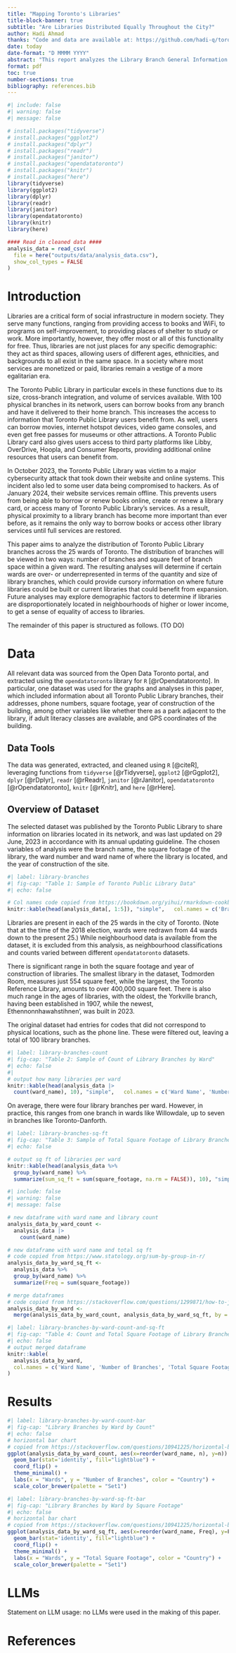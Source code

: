 ```yaml
---
title: "Mapping Toronto's Libraries"
title-block-banner: true
subtitle: "Are Libraries Distributed Equally Throughout the City?"
author: Hadi Ahmad
thanks: "Code and data are available at: https://github.com/hadi-q/toronto-public-libraries."
date: today
date-format: "D MMMM YYYY"
abstract: "This report analyzes the Library Branch General Information dataset, which is made available to the public from Open Data Toronto. It uses the library branches, square footage, and ward information to determine how well libraries are spread across the city. In summary, (TO DO - KEY FINDINGS). These findings are relevant because they can help ascertain how accessible libraries are to residents of Toronto."
format: pdf
toc: true
number-sections: true
bibliography: references.bib
---
```


```r
#| include: false
#| warning: false
#| message: false

# install.packages("tidyverse")
# install.packages("ggplot2")
# install.packages("dplyr")
# install.packages("readr")
# install.packages("janitor")
# install.packages("opendatatoronto")
# install.packages("knitr")
# install.packages("here")
library(tidyverse)
library(ggplot2)
library(dplyr)
library(readr)
library(janitor)
library(opendatatoronto)
library(knitr)
library(here)

#### Read in cleaned data ####
analysis_data = read_csv(
  file = here("outputs/data/analysis_data.csv"),
  show_col_types = FALSE
)
```

# Introduction

Libraries are a critical form of social infrastructure in modern society. They serve many functions, ranging from providing access to books and WiFi, to programs on self-improvement, to providing places of shelter to study or work. More importantly, however, they offer most or all of this functionality for free. Thus, libraries are not just places for any specific demographic: they act as third spaces, allowing users of different ages, ethnicities, and backgrounds to all exist in the same space. In a society where most services are monetized or paid, libraries remain a vestige of a more egalitarian era. 

The Toronto Public Library in particular excels in these functions due to its size, cross-branch integration, and volume of services available. With 100 physical branches in its network, users can borrow books from any branch and have it delivered to their home branch. This increases the access to information that Toronto Public Library users benefit from. As well, users can borrow movies, internet hotspot devices, video game consoles, and even get free passes for museums or other attractions. A Toronto Public Library card also gives users access to third party platforms like Libby, OverDrive, Hoopla, and Consumer Reports, providing additional online resources that users can benefit from.

In October 2023, the Toronto Public Library was victim to a major cybersecurity attack that took down their website and online systems. This incident also led to some user data being compromised to hackers. As of January 2024, their website services remain offline. This prevents users from being able to borrow or renew books online, create or renew a library card, or access many of Toronto Public Library's services. As a result, physical proximity to a library branch has become more important than ever before, as it remains the only way to borrow books or access other library services until full services are restored.

This paper aims to analyze the distribution of Toronto Public Library branches across the 25 wards of Toronto. The distribution of branches will be viewed in two ways: number of branches and square feet of branch space within a given ward. The resulting analyses will determine if certain wards are over- or underrepresented in terms of the quantity and size of library branches, which could provide cursory information on where future libraries could be built or current libraries that could benefit from expansion. Future analyses may explore demographic factors to determine if libraries are disproportionately located in neighbourhoods of higher or lower income, to get a sense of equality of access to libraries.

The remainder of this paper is structured as follows. (TO DO) 

# Data {#sec-data}

All relevant data was sourced from the Open Data Toronto portal, and extracted using the `opendatatoronto` library for `R` [@rOpendatatoronto]. In particular, one dataset was used for the graphs and analyses in this paper, which included information about all Toronto Public Library branches, their addresses, phone numbers, square footage, year of construction of the building, among other variables like whether there as a park adjacent to the library, if adult literacy classes are available, and GPS coordinates of the building.

## Data Tools

The data was generated, extracted, and cleaned using `R` [@citeR], leveraging functions from `tidyverse` [@rTidyverse], `ggplot2` [@rGgplot2], `dplyr` [@rDplyr], `readr` [@rReadr], `janitor` [@rJanitor], `opendatatoronto` [@rOpendatatoronto], `knitr` [@rKnitr], and `here` [@rHere].

## Overview of Dataset

The selected dataset was published by the Toronto Public Library to share information on libraries located in its network, and was last updated on 29 June, 2023 in accordance with its annual updating guideline. The chosen variables of analysis were the branch name, the square footage of the library,	the ward number and	ward name of where the library is located, and the year of construction of the site.

```r
#| label: library-branches
#| fig-cap: "Table 1: Sample of Toronto Public Library Data"
#| echo: false

# Col names code copied from https://bookdown.org/yihui/rmarkdown-cookbook/kable.html
knitr::kable(head(analysis_data[, 1:5]), "simple",   col.names = c('Branch', 'Square Footage', 'Ward Number', 'Ward Name', 'Year Built'))

```

Libraries are present in each of the 25 wards in the city of Toronto. (Note that at the time of the 2018 election, wards were redrawn from 44 wards down to the present 25.) While neighbourhood data is available from the dataset, it is excluded from this analysis, as neighbourhood classifications and counts varied between different `opendatatoronto` datasets.

There is significant range in both the square footage and year of construction of libraries. The smallest library in the dataset, Todmorden Room, measures just 554 square feet, while the largest, the Toronto Reference Library, amounts to over 400,000 square feet. There is also much range in the ages of libraries, with the oldest, the Yorkville branch, having been established in 1907, while the newest, Ethennonnhawahstihnen', was built in 2023.

The original dataset had entries for codes that did not correspond to physical locations, such as the phone line. These were filtered out, leaving a total of 100 library branches.

```r
#| label: library-branches-count
#| fig-cap: "Table 2: Sample of Count of Library Branches by Ward"
#| echo: false
#| 
# output how many libraries per ward
knitr::kable(head(analysis_data |>
  count(ward_name), 10), "simple",   col.names = c('Ward Name', 'Number of Branches'))

```

On average, there were four library branches per ward. However, in practice, this ranges from one branch in wards like Willowdale, up to seven in branches like Toronto-Danforth.

```r
#| label: library-branches-sq-ft
#| fig-cap: "Table 3: Sample of Total Square Footage of Library Branches by Ward"
#| echo: false

# output sq ft of libraries per ward
knitr::kable(head(analysis_data %>%
  group_by(ward_name) %>%
  summarize(sum_sq_ft = sum(square_footage, na.rm = FALSE)), 10), "simple",   col.names = c('Ward Name', 'Total Square Footage of Branches'))

```


```r
#| include: false
#| warning: false
#| message: false

# new dataframe with ward name and library count
analysis_data_by_ward_count <-
  analysis_data |>
    count(ward_name)

# new dataframe with ward name and total sq ft
# code copied from https://www.statology.org/sum-by-group-in-r/
analysis_data_by_ward_sq_ft <-
  analysis_data %>%
  group_by(ward_name) %>%
  summarize(Freq = sum(square_footage))

# merge dataframes
# code copied from https://stackoverflow.com/questions/1299871/how-to-join-merge-data-frames-inner-outer-left-right
analysis_data_by_ward <-
  merge(analysis_data_by_ward_count, analysis_data_by_ward_sq_ft, by = "ward_name")

```

```r
#| label: library-branches-by-ward-count-and-sq-ft
#| fig-cap: "Table 4: Count and Total Square Footage of Library Branches by Ward"
#| echo: false
# output merged dataframe
knitr::kable(
  analysis_data_by_ward,
  col.names = c('Ward Name', 'Number of Branches', 'Total Square Footage of Branches')
)

```


# Results

```r
#| label: library-branches-by-ward-count-bar
#| fig-cap: "Library Branches by Ward by Count"
#| echo: false
# horizontal bar chart
# copied from https://stackoverflow.com/questions/10941225/horizontal-barplot-in-ggplot2
ggplot(analysis_data_by_ward_count, aes(x=reorder(ward_name, n), y=n)) +
  geom_bar(stat='identity', fill="lightblue") +
  coord_flip() +
  theme_minimal() +
  labs(x = "Wards", y = "Number of Branches", color = "Country") +
  scale_color_brewer(palette = "Set1")

```

```r
#| label: library-branches-by-ward-sq-ft-bar
#| fig-cap: "Library Branches by Ward by Square Footage"
#| echo: false
# horizontal bar chart
# copied from https://stackoverflow.com/questions/10941225/horizontal-barplot-in-ggplot2
ggplot(analysis_data_by_ward_sq_ft, aes(x=reorder(ward_name, Freq), y=Freq)) +
  geom_bar(stat='identity', fill="lightblue") +
  coord_flip() +
  theme_minimal() +
  labs(x = "Wards", y = "Total Square Footage", color = "Country") +
  scale_color_brewer(palette = "Set1")

```

\newpage

# LLMs

Statement on LLM usage: no LLMs were used in the making of this paper.

# References

